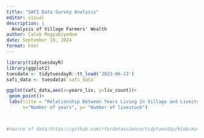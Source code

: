 ```yaml
---
title: "SAFI Data Survey Analysis"
editor: visual
description: |
  Analysis of Village Farmers' Wealth
author: Caleb Mogyabiyedom
date: September 18, 2024
format: html
---
```


```r
library(tidytuesdayR)
library(ggplot2)
tuesdata <- tidytuesdayR::tt_load('2023-06-13')
safi_data <- tuesdata$`safi_data`

ggplot(safi_data,aes(x=years_liv, y=liv_count))+
 geom_point()+
 labs(title = "Relationship Between Years Living In Village and Livestock Count",
      x="Number of years", y= "Number of livestock")



#source of data:https://github.com/rfordatascience/tidytuesday/blob/master/data/2023/2023-06-13/readme.md  and https://datacarpentry.org/socialsci-workshop/data/
```
